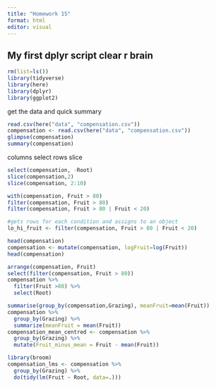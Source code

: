 ```yaml
---
title: "Homework 15"
format: html
editor: visual
---
```


## My first dplyr script clear r brain

```r
rm(list=ls())
library(tidyverse)
library(here)
library(dplyr)
library(ggplot2)
```

get the data and quick summary

```r
read.csv(here("data", "compensation.csv"))
compensation <- read.csv(here("data", "compensation.csv"))
glimpse(compensation)
summary(compensation)
```

columns select rows slice

```r
select(compensation, -Root)
slice(compensation,2)
slice(compensation, 2:10)
```

```r
with(compensation, Fruit > 80)
filter(compensation, Fruit > 80)
filter(compensation, Fruit > 80 | Fruit < 20)
```

```r
#gets rows for each condition and assigns to an object 
lo_hi_fruit <- filter(compensation, Fruit > 80 | Fruit < 20)
```

```r
head(compensation)
compensation <- mutate(compensation, logFruit=log(Fruit))
head(compensation)
```

```r
arrange(compensation, Fruit)
select(filter(compensation, Fruit > 80))
compensation %>%
  filter(Fruit >80) %>%
  select(Root)

```

```r
summarise(group_by(compensation,Grazing), meanFruit=mean(Fruit))
compensation %>%
  group_by(Grazing) %>%
  summarize(meanFruit = mean(Fruit))
compensation_mean_centred <- compensation %>%
  group_by(Grazing) %>%
  mutate(Fruit_minus_mean = Fruit - mean(Fruit))


```

```r
library(broom)
compensation_lms <- compensation %>%
  group_by(Grazing) %>%
  do(tidy(lm(Fruit ~ Root, data=.)))
```
